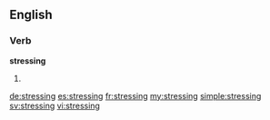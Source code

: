 ==English==

===Verb===
'''stressing'''

# {{present participle of|stress}}

[[de:stressing]]
[[es:stressing]]
[[fr:stressing]]
[[my:stressing]]
[[simple:stressing]]
[[sv:stressing]]
[[vi:stressing]]
